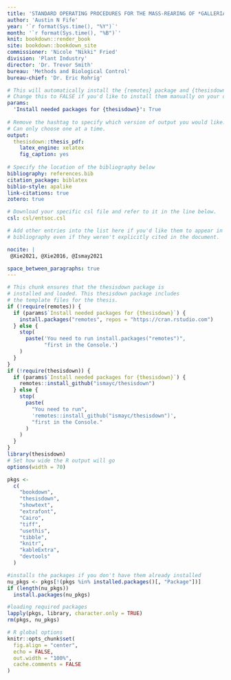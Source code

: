 ```yaml
---
title: 'STANDARD OPERATING PROCEDURES FOR THE MASS-REARING OF *GALLERIA MELLONELLA*'
author: 'Austin N Fife'
year: '`r format(Sys.time(), "%Y")`'
month: '`r format(Sys.time(), "%B")`'
knit: bookdown::render_book
site: bookdown::bookdown_site
commissioner: 'Nicole "Nikki" Fried'
division: 'Plant Industry'
director: 'Dr. Trevor Smith'
bureau: 'Methods and Biological Control'
bureau-chief: 'Dr. Eric Rohrig'

# This will automatically install the {remotes} package and {thesisdown}
# Change this to FALSE if you'd like to install them manually on your own.
params:
  'Install needed packages for {thesisdown}': True
  
# Remove the hashtag to specify which version of output you would like.
# Can only choose one at a time.
output:
  thesisdown::thesis_pdf:
    latex_engine: xelatex
    fig_caption: yes
    
# Specify the location of the bibliography below
bibliography: references.bib
citation_package: biblatex
biblio-style: apalike
link-citations: true
zotero: true

# Download your specific csl file and refer to it in the line below.
csl: csl/entsoc.csl

# Add other entries into the list here if you'd like them to appear in the
# bibliography even if they weren't explicitly cited in the document.

nocite: | 
 @Xie2021, @Xie2016, @Ismay2021

space_between_paragraphs: true
---
```


```{=html}
<!-- Above is the YAML (YAML Ain't Markup Language) header that includes a lot
of metadata used to produce the document.  Be careful with spacing in this
header! If you'd prefer to not include a Dedication, for example, simply delete
the section entirely, or silence them (add # before each line). If you have
other LaTeX packages you would like to include, delete the # before
header-includes and list the packages after hyphens on new lines. If you'd like
to include a comment that won't be produced in your resulting file enclose it in
a block like this. If you receive a duplicate label error after knitting, make
sure to delete the index.Rmd file and then knit again. -->
```
```r
# This chunk ensures that the thesisdown package is
# installed and loaded. This thesisdown package includes
# the template files for the thesis.
if (!require(remotes)) {
  if (params$`Install needed packages for {thesisdown}`) {
    install.packages("remotes", repos = "https://cran.rstudio.com")
  } else {
    stop(
      paste('You need to run install.packages("remotes")",
            "first in the Console.')
    )
  }
}
if (!require(thesisdown)) {
  if (params$`Install needed packages for {thesisdown}`) {
    remotes::install_github("ismayc/thesisdown")
  } else {
    stop(
      paste(
        "You need to run",
        'remotes::install_github("ismayc/thesisdown")',
        "first in the Console."
      )
    )
  }
}
library(thesisdown)
# Set how wide the R output will go
options(width = 70)

pkgs <-
  c(
    "bookdown",
    "thesisdown",
    "showtext",
    "extrafont",
    "Cairo",
    "tiff",
    "usethis",
    "tibble",
    "knitr",
    "kableExtra",
    "devtools"
  )

#installs the packages if you don't have them already installed
nu_pkgs <- pkgs[!(pkgs %in% installed.packages()[, "Package"])]
if (length(nu_pkgs))
  install.packages(nu_pkgs)

#loading required packages
lapply(pkgs, library, character.only = TRUE)
rm(pkgs, nu_pkgs)

# R global options
knitr::opts_chunk$set(
  fig.align = "center",
  echo = FALSE,
  out.width = "100%",
  cache.comments = FALSE
)
```

<!-- DO NOT WRITE HERE! ALL WRITING SHOULD BE DONE IN THE INDIVIDUAL FILES, WHICH REPRESENT DIFFERENT CHAPTERS OF THE DOCUMENT-->
